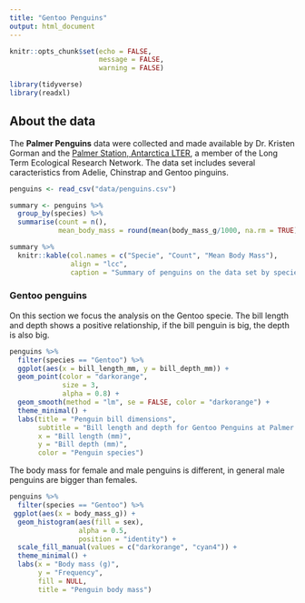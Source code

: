 ```yaml
---
title: "Gentoo Penguins"
output: html_document
---
```


```r
knitr::opts_chunk$set(echo = FALSE, 
                      message = FALSE,
                      warning = FALSE)

library(tidyverse)
library(readxl)
```

## About the data

The **Palmer Penguins** data were collected and made available by Dr. Kristen Gorman and the [Palmer Station, Antarctica LTER](https://pal.lternet.edu/), a member of the Long Term Ecological Research Network. The data set includes several caracteristics from Adelie, Chinstrap and Gentoo pinguins. 

```r
penguins <- read_csv("data/penguins.csv")

summary <- penguins %>% 
  group_by(species) %>% 
  summarise(count = n(),
            mean_body_mass = round(mean(body_mass_g/1000, na.rm = TRUE), 2))

summary %>% 
  knitr::kable(col.names = c("Specie", "Count", "Mean Body Mass"),
               align = "lcc",
               caption = "Summary of penguins on the data set by specie.")
```

### Gentoo penguins

On this section we focus the analysis on the Gentoo specie. The bill length and depth shows a positive relationship, if the bill penguin is big, the depth is also big. 

```r
penguins %>% 
  filter(species == "Gentoo") %>% 
  ggplot(aes(x = bill_length_mm, y = bill_depth_mm)) +
  geom_point(color = "darkorange",
             size = 3,
             alpha = 0.8) +
  geom_smooth(method = "lm", se = FALSE, color = "darkorange") +
  theme_minimal() +
  labs(title = "Penguin bill dimensions",
       subtitle = "Bill length and depth for Gentoo Penguins at Palmer Station LTER",
       x = "Bill length (mm)",
       y = "Bill depth (mm)",
       color = "Penguin species") 
```
The body mass for female and male penguins is different, in general male penguins are bigger than females. 

```r
penguins %>% 
  filter(species == "Gentoo") %>% 
 ggplot(aes(x = body_mass_g)) +
  geom_histogram(aes(fill = sex),
                 alpha = 0.5,
                 position = "identity") +
  scale_fill_manual(values = c("darkorange", "cyan4")) +
  theme_minimal() +
  labs(x = "Body mass (g)",
       y = "Frequency",
       fill = NULL,
       title = "Penguin body mass")
```

